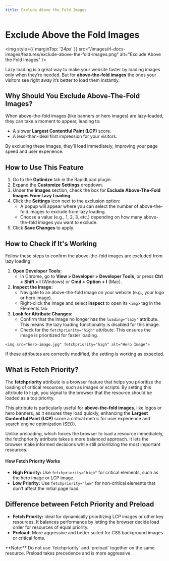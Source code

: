```yaml
---
title: Exclude Above the Fold Images
--- 
```



# Exclude Above the Fold Images 

<img style={{ marginTop: '24px' }} 
src="/images/rl-docs-images/features/exclude-above-the-fold-images.png" alt="Exclude Above the Fold Images" />

Lazy loading is a great way to make your website faster by loading images only when they’re needed. 
But for **above-the-fold images** the ones your visitors see right away it’s better to load them instantly.

## Why Should You Exclude Above-The-Fold Images?

When above-the-fold images (like banners or hero images) are lazy-loaded, they can take a moment to appear, leading to:

*  A slower **Largest Contentful Paint (LCP)** score.
*  A less-than-ideal first impression for your visitors.

By excluding these images, they’ll load immediately, improving your page speed and user experience.

## How to Use This Feature

1. Go to the **Optimize** tab in the RapidLoad plugin.
2. Expand the **Customize Settings** dropdown.
3. Under the **Images** section, check the box for **Exclude Above-The-Fold Images From Lazy Loading**.
4. Click the **Settings** icon next to the exclusion option:
    *   A popup will appear where you can select the number of above-the-fold images to exclude from lazy loading.
    *   Choose a value (e.g., 1, 2, 3, etc.) depending on how many above-the-fold images you want to exclude.
5. Click **Save Changes** to apply.

## How to Check if It's Working

Follow these steps to confirm the above-the-fold images are excluded from lazy loading:

1. **Open Developer Tools:**
    *   In Chrome, go to **View > Developer > Developer Tools**, or press **Ctrl + Shift + I** (Windows) or **Cmd + Option + I** (Mac).
2. **Inspect the Image:**
    *   Navigate to an above-the-fold image on your website (e.g., your logo or hero image).
    *   Right-click the image and select **Inspect** to open its `<img>` tag in the Elements tab.
3. **Look for Attribute Changes:**
    *   Confirm that the image no longer has the `loading="lazy"` attribute. This means the lazy loading functionality is disabled for this image.
    *   Check for the `fetchpriority="high"` attribute. This ensures the image is prioritized for faster loading.

```plain
<img src="hero-image.jpg" fetchpriority="high" alt="Hero Image">
```

If these attributes are correctly modified, the setting is working as expected.

## What is Fetch Priority?

The **fetchpriority** attribute is a browser feature that helps you prioritize the loading of critical resources, such as images or scripts. By setting this attribute to `high`, you signal to the browser that the resource should be loaded as a top priority.

This attribute is particularly useful for **above-the-fold images**, like logos or hero banners, as it ensures they load quickly, enhancing the **Largest Contentful Paint (LCP)** score a critical metric for user experience and search engine optimization (SEO).

Unlike preloading, which forces the browser to load a resource immediately, the fetchpriority attribute takes a more balanced approach. It lets the browser make informed decisions while still prioritizing the most important resources.

#### How Fetch Priority Works

*   **High Priority:** Use `fetchpriority="high"` for critical elements, such as the hero image or LCP image.
*   **Low Priority:** Use `fetchpriority="low"` for non-critical elements that don’t affect the initial page load.

## Difference between Fetch Priority and Preload

*   **Fetch Priority:** Ideal for dynamically prioritizing LCP images or other key resources. It balances performance by letting the browser decide load order for resources of equal priority.
*   **Preload:** More aggressive and better suited for CSS background images or critical fonts.

<Callout type="error" emoji="️📌">
**Note:** Do not use `fetchpriority` and `preload` together on the same resource. Preload takes precedence and is more aggressive.
</Callout>